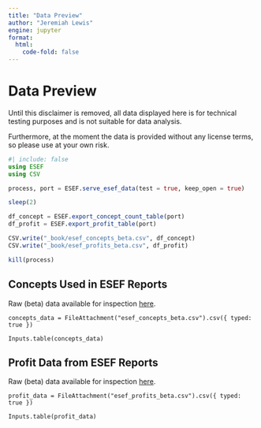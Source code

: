 ```yaml
---
title: "Data Preview"
author: "Jeremiah Lewis"
engine: jupyter
format:
  html:
    code-fold: false
---
```


# Data Preview

::: {.callout-important}
Until this disclaimer is removed, all data displayed here is for
technical testing purposes and is not suitable for data analysis.

Furthermore, at the moment the data is provided without any license terms, so please use at your own risk.
:::

```julia
#| include: false
using ESEF
using CSV

process, port = ESEF.serve_esef_data(test = true, keep_open = true)

sleep(2)

df_concept = ESEF.export_concept_count_table(port)
df_profit = ESEF.export_profit_table(port)

CSV.write("_book/esef_concepts_beta.csv", df_concept)
CSV.write("_book/esef_profits_beta.csv", df_profit)

kill(process)
```



## Concepts Used in ESEF Reports

Raw (beta) data available for inspection [here](https://trr266.github.io/esef/esef_concepts_beta.csv).

```ojs
concepts_data = FileAttachment("esef_concepts_beta.csv").csv({ typed: true })
```

```ojs
Inputs.table(concepts_data)
```

## Profit Data from ESEF Reports

Raw (beta) data available for inspection [here](https://trr266.github.io/esef/esef_profits_beta.csv).

```ojs
profit_data = FileAttachment("esef_profits_beta.csv").csv({ typed: true })
```

```ojs
Inputs.table(profit_data)
```
